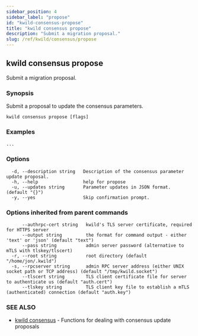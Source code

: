 ```yaml
---
sidebar_position: 4
sidebar_label: "propose"
id: "kwild-consensus-propose"
title: "kwild consensus propose"
description: "Submit a migration proposal."
slug: /ref/kwild/consensus/propose
---
```


## kwild consensus propose

Submit a migration proposal.

### Synopsis

Submit a proposal to update the consensus parameters.

```
kwild consensus propose [flags]
```

### Examples

```
...
```

### Options

```
  -d, --description string   Description of the consensus parameter update proposal.
  -h, --help                 help for propose
  -u, --updates string       Parameter updates in JSON format. (default "{}")
  -y, --yes                  Skip confirmation prompt.
```

### Options inherited from parent commands

```
      --authrpc-cert string   kwild's TLS server certificate, required for HTTPS server
      --output string         the format for command output - either 'text' or 'json' (default "text")
      --pass string           admin server password (alternative to mTLS with tlskey/tlscert)
  -r, --root string           root directory (default "/home/jon/.kwild")
  -s, --rpcserver string      admin RPC server address (either UNIX socket path or TCP address) (default "/tmp/kwild.socket")
      --tlscert string        TLS client certificate file for server to authenticate us (default "auth.cert")
      --tlskey string         TLS client key file to establish a mTLS (authenticated) connection (default "auth.key")
```

### SEE ALSO

* [kwild consensus](/docs/ref/kwild/consensus)	 - Functions for dealing with consensus update proposals


